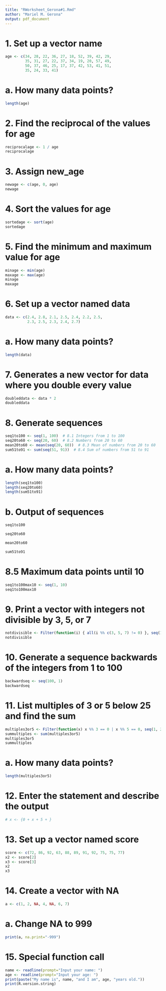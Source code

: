 ```yaml
---
title: "RWorksheet_Gerona#1.Rmd"
author: "Mariel M. Gerona"
output: pdf_document
---
```


# 1. Set up a vector name

```r
age <- c(34, 28, 22, 36, 27, 18, 52, 39, 42, 29,
         35, 31, 27, 22, 37, 34, 19, 20, 57, 49,
         50, 37, 46, 25, 17, 37, 42, 53, 41, 51,
         35, 24, 33, 41)
```

# a. How many data points?
```r
length(age) 
```

# 2. Find the reciprocal of the values for age
```r
reciprocalage <- 1 / age
reciprocalage
```

# 3. Assign new_age
```r
newage <- c(age, 0, age)
newage

```


# 4. Sort the values for age
```r
sortedage <- sort(age)
sortedage 
```


# 5. Find the minimum and maximum value for age
```r
minage <- min(age)
maxage <- max(age)
minage
maxage
```


# 6. Set up a vector named data
```r
data <- c(2.4, 2.8, 2.1, 2.5, 2.4, 2.2, 2.5,
          2.3, 2.5, 2.3, 2.4, 2.7)
```


# a. How many data points?
```r
length(data)
```


# 7. Generates a new vector for data where you double every value
```r
doubleddata <- data * 2
doubleddata
```


# 8. Generate sequences
```r
seq1to100 <- seq(1, 100)  # 8.1 Integers from 1 to 100
seq20to60 <- seq(20, 60)  # 8.2 Numbers from 20 to 60
mean20to60 <- mean(seq(20, 60))  # 8.3 Mean of numbers from 20 to 60
sum51to91 <- sum(seq(51, 91))  # 8.4 Sum of numbers from 51 to 91
```


# a. How many data points?
```r
length(seq1to100)  
length(seq20to60) 
length(sum51to91) 
```

# b. Output of sequences
```r
seq1to100

seq20to60

mean20to60

sum51to91
```


# 8.5 Maximum data points until 10
```r
seq1to100max10 <- seq(1, 10)
seq1to100max10
```

# 9. Print a vector with integers not divisible by 3, 5, or 7
```r
notdivisible <- Filter(function(i) { all(i %% c(3, 5, 7) != 0) }, seq(1, 100))
notdivisible
```


# 10. Generate a sequence backwards of the integers from 1 to 100
```r
backwardseq <- seq(100, 1)
backwardseq 
```


# 11. List multiples of 3 or 5 below 25 and find the sum
```r
multiples3or5 <- Filter(function(x) x %% 3 == 0 | x %% 5 == 0, seq(1, 24))
summultiples <- sum(multiples3or5)
multiples3or5  
summultiples
```
    

# a. How many data points?
```r
length(multiples3or5) 
```


# 12. Enter the statement and describe the output
```r
# x <- {0 + x + 5 + }
```



# 13. Set up a vector named score
```r
score <- c(72, 86, 92, 63, 88, 89, 91, 92, 75, 75, 77)
x2 <- score[2]  
x3 <- score[3]  
x2
x3
```


# 14. Create a vector with NA
```r
a <- c(1, 2, NA, 4, NA, 6, 7)
```


# a. Change NA to 999
```r
print(a, na.print="-999")
```


# 15. Special function call
```r
name <- readline(prompt="Input your name: ")
age <- readline(prompt="Input your age: ")
print(paste("My name is", name, "and I am", age, "years old."))
print(R.version.string)
```

